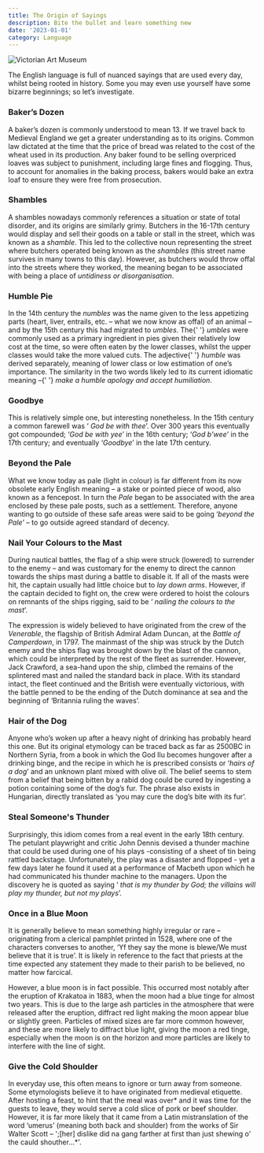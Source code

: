 ```yaml
---
title: The Origin of Sayings
description: Bite the bullet and learn something new
date: '2023-01-01'
category: Language
---
```


![Victorian Art Museum](/article/images/origin_of_sayings.jpg)

The English language is full of nuanced sayings that are used every day, whilst being rooted in history. Some
you may even use yourself have some bizarre beginnings; so let’s investigate.

### Baker’s Dozen

A baker’s dozen is commonly understood to mean 13. If we travel back to Medieval England we get a greater
understanding as to its origins. Common law dictated at the time that the price of bread was related to the cost
of the wheat used in its production. Any baker found to be selling overpriced loaves was subject to punishment,
including large fines and flogging. Thus, to account for anomalies in the baking process, bakers would bake an
extra loaf to ensure they were free from prosecution.

### Shambles

A shambles nowadays commonly references a situation or state of total disorder, and its origins are similarly
grimy. Butchers in the 16-17th century would display and sell their goods on a table or stall in the street,
which was known as a *shamble*. This led to the collective noun representing the street where butchers
operated being known as the *shambles* (this street name survives in many towns to this day). However, as
butchers would throw offal into the streets where they worked, the meaning began to be associated with being a
place of *untidiness or disorganisation*.

### Humble Pie

In the 14th century the *numbles* was the name given to the less appetizing parts (heart, liver, entrails,
etc. – what we now know as offal) of an animal – and by the 15th century this had migrated to *umbles*. The{' '}
*umbles* were commonly used as a primary ingredient in pies given their relatively low cost at the time, so
were often eaten by the lower classes, whilst the upper classes would take the more valued cuts. The adjective{' '}
*humble* was derived separately, meaning of lower class or low estimation of one’s importance. The
similarity in the two words likely led to its current idiomatic meaning –{' '}
*make a humble apology and accept humiliation*.

### Goodbye

This is relatively simple one, but interesting nonetheless. In the 15th century a common farewell was ‘
*God be with thee*’. Over 300 years this eventually got compounded; ‘*God be with yee*’ in the 16th
century; ‘*God b'wee*’ in the 17th century; and eventually ‘*Goodbye*’ in the late 17th century.

### Beyond the Pale

What we know today as pale (light in colour) is far different from its now obsolete early English meaning – a
stake or pointed piece of wood, also known as a fencepost. In turn the *Pale* began to be associated with
the area enclosed by these pale posts, such as a settlement. Therefore, anyone wanting to go outside of these
safe areas were said to be going ‘*beyond the Pale*’ – to go outside agreed standard of decency.

### Nail Your Colours to the Mast

During nautical battles, the flag of a ship were struck (lowered) to surrender to the enemy – and was customary
for the enemy to direct the cannon towards the ships mast during a battle to disable it. If all of the masts
were hit, the captain usually had little choice but to *lay down arms*. However, if the captain decided to
fight on, the crew were ordered to hoist the colours on remnants of the ships rigging, said to be ‘
*nailing the colours to the mast*’.

The expression is widely believed to have originated from the crew of the *Venerable*, the flagship of
British Admiral Adam Duncan, at the *Battle of Camperdown*, in 1797. The mainmast of the ship was struck by
the Dutch enemy and the ships flag was brought down by the blast of the cannon, which could be interpreted by
the rest of the fleet as surrender. However, Jack Crawford, a sea-hand upon the ship, climbed the remains of the
splintered mast and nailed the standard back in place. With its standard intact, the fleet continued and the
British were eventually victorious, with the battle penned to be the ending of the Dutch dominance at sea and
the beginning of ‘Britannia ruling the waves’.

### Hair of the Dog

Anyone who’s woken up after a heavy night of drinking has probably heard this one. But its original etymology
can be traced back as far as 2500BC in Northern Syria, from a book in which the God Ilu becomes hungover after a
drinking binge, and the recipe in which he is prescribed consists or ‘*hairs of a dog*’ and an unknown
plant mixed with olive oil. The belief seems to stem from a belief that being bitten by a rabid dog could be
cured by ingesting a potion containing some of the dog’s fur. The phrase also exists in Hungarian, directly
translated as ‘you may cure the dog’s bite with its fur’.

### Steal Someone's Thunder

Surprisingly, this idiom comes from a real event in the early 18th century. The petulant playwright and critic
John Dennis devised a thunder machine that could be used during one of his plays -consisting of a sheet of tin
being rattled backstage. Unfortunately, the play was a disaster and flopped - yet a few days later he found it
used at a performance of Macbeth upon which he had communicated his thunder machine to the managers. Upon the
discovery he is quoted as saying ‘
*that is my thunder by God; the villains will play my thunder, but not my plays*’.

### Once in a Blue Moon

It is generally believe to mean something highly irregular or rare – originating from a clerical pamphlet
printed in 1528, where one of the characters converses to another, ‘Yf they say the mone is blewe/We must
believe that it is true’. It is likely in reference to the fact that priests at the time expected any statement
they made to their parish to be believed, no matter how farcical.

However, a blue moon is in fact possible. This occurred most notably after the eruption of Krakatoa in 1883,
when the moon had a blue tinge for almost two years. This is due to the large ash particles in the atmosphere
that were released after the eruption, diffract red light making the moon appear blue or slightly green.
Particles of mixed sizes are far more common however, and these are more likely to diffract blue light, giving
the moon a red tinge, especially when the moon is on the horizon and more particles are likely to interfere with
the line of sight.

### Give the Cold Shoulder

In everyday use, this often means to ignore or turn away from someone. Some etymologists believe it to have
originated from medieval etiquette. After hosting a feast, to hint that the meal was over* and it was time for
the guests to leave, they would serve a cold slice of pork or beef shoulder. However, it is far more likely that
it came from a Latin mistranslation of the word ‘umerus’ (meaning both back and shoulder) from the works of Sir
Walter Scott – ';[her] dislike did na gang farther at first than just shewing o' the cauld shouther...*'.
